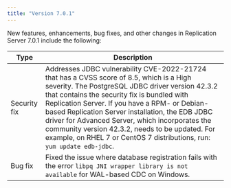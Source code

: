 ```yaml
---
title: "Version 7.0.1"
---
```



New features, enhancements, bug fixes, and other changes in Replication Server 7.0.1 include the following:

| Type        | Description |
| ----------- |------------ |
| Security fix| Addresses JDBC vulnerability CVE-2022-21724 that has a CVSS score of 8.5, which is a High severity. The PostgreSQL JDBC driver version 42.3.2 that contains the security fix is bundled with Replication Server. If you have a RPM- or Debian-based Replication Server installation, the EDB JDBC driver for Advanced Server, which incorporates the community version 42.3.2, needs to be updated. For example, on RHEL 7 or CentOS 7 distributions, run: `yum update edb-jdbc`. |
| Bug fix     | Fixed the issue where database registration fails with the error `libpq JNI wrapper library is not available` for WAL-based CDC on Windows. |



